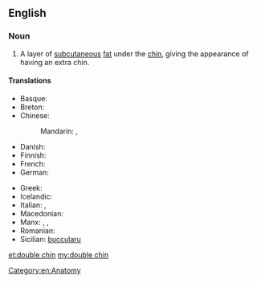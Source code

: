 ==English==

===Noun===
{{en-noun|head=[[double]] [[chin]]}}

# A layer of [[subcutaneous]] [[fat]] under the [[chin]], giving the appearance of having an extra chin.

====Translations====
{{trans-top|a layer of fat under the chin}}
* Basque: {{t-|eu|kokozpeko}}
* Breton: {{t+|br|adelgezh|f}}
* Chinese:
*: Mandarin: {{t-|cmn|雙下巴|sc=Hani}}, {{t-|cmn|双下巴|tr=shuāngxiàba|sc=Hani}}
* Danish: {{t-|da|dobbelthage|c}}
* Finnish: {{t-|fi|kaksoisleuka}}
* French: {{t-|fr|double menton|m}}
* German: {{t+|de|Doppelkinn|n}}
{{trans-mid}}
* Greek: {{t+|el|διπλοσάγονο|n|tr=diploságono|sc=Grek}}
* Icelandic: {{t+|is|undirhaka|f}}
* Italian: {{t-|it|doppio mento}}, {{t|it|pappagorgia|f}}
* Macedonian: {{t-|mk|подбрадок|m|tr=pódbradok}}
* Manx: {{t-|gv|aa-smeggyl|f}}, {{t-|gv|aa-smeggin|m}}, {{t-|gv|smeggyl ghooblit|f}}
* Romanian: {{t-|ro|gușă}}
* Sicilian: [[buccularu]] {{m}}
{{trans-bottom}}

[[Category:en:Anatomy]]

[[et:double chin]]
[[my:double chin]]